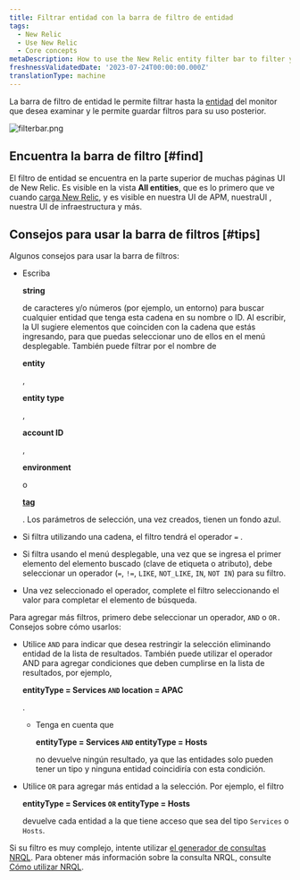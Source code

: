 ```yaml
---
title: Filtrar entidad con la barra de filtro de entidad
tags:
  - New Relic
  - Use New Relic
  - Core concepts
metaDescription: How to use the New Relic entity filter bar to filter your entities and save useful filtered views.
freshnessValidatedDate: '2023-07-24T00:00:00.000Z'
translationType: machine
---
```



La barra de filtro de entidad le permite filtrar hasta la [entidad](/docs/new-relic-solutions/new-relic-one/core-concepts/what-entity-new-relic) del monitor que desea examinar y le permite guardar filtros para su uso posterior.

<img
  title="filterbar.png"
  alt="filterbar.png"
  src={platformFilteringEntities}
/>

## Encuentra la barra de filtro [#find]

El filtro de entidad se encuentra en la parte superior de muchas páginas UI de New Relic. Es visible en la vista <DoNotTranslate>**All entities**</DoNotTranslate>, que es lo primero que ve cuando [carga New Relic](https://one.newrelic.com), y es visible en nuestra UI de APM, nuestraUI <InlinePopover type="browser"/>, nuestra UI de infraestructura y más.

## Consejos para usar la barra de filtros [#tips]

Algunos consejos para usar la barra de filtros:

* Escriba

  <DoNotTranslate>**string**</DoNotTranslate>

  de caracteres y/o números (por ejemplo, un entorno) para buscar cualquier entidad que tenga esta cadena en su nombre o ID. Al escribir, la UI sugiere elementos que coinciden con la cadena que estás ingresando, para que puedas seleccionar uno de ellos en el menú desplegable. También puede filtrar por el nombre de

  <DoNotTranslate>**entity**</DoNotTranslate>

  ,

  <DoNotTranslate>**entity type**</DoNotTranslate>

  ,

  <DoNotTranslate>**account ID**</DoNotTranslate>

  ,

  <DoNotTranslate>**environment**</DoNotTranslate>

  o

  <DoNotTranslate>[**tag**](/docs/new-relic-one/use-new-relic-one/core-concepts/tagging-use-tags-organize-group-what-you-monitor)</DoNotTranslate>

  . Los parámetros de selección, una vez creados, tienen un fondo azul.

* Si filtra utilizando una cadena, el filtro tendrá el operador `=` .

* Si filtra usando el menú desplegable, una vez que se ingresa el primer elemento del elemento buscado (clave de etiqueta o atributo), debe seleccionar un operador (`=`, `!=`, `LIKE`, `NOT_LIKE`, `IN`, `NOT IN`) para su filtro.

* Una vez seleccionado el operador, complete el filtro seleccionando el valor para completar el elemento de búsqueda.

Para agregar más filtros, primero debe seleccionar un operador, `AND` o `OR.` Consejos sobre cómo usarlos:

* Utilice `AND` para indicar que desea restringir la selección eliminando entidad de la lista de resultados. También puede utilizar el operador AND para agregar condiciones que deben cumplirse en la lista de resultados, por ejemplo,

  <DoNotTranslate>**entityType = Services `AND` location = APAC**</DoNotTranslate>

  .

  * Tenga en cuenta que

    <DoNotTranslate>**entityType = Services `AND` entityType = Hosts**</DoNotTranslate>

    no devuelve ningún resultado, ya que las entidades solo pueden tener un tipo y ninguna entidad coincidiría con esta condición.

* Utilice `OR` para agregar más entidad a la selección. Por ejemplo, el filtro

  <DoNotTranslate>**entityType = Services `OR` entityType = Hosts**</DoNotTranslate>

  devuelve cada entidad a la que tiene acceso que sea del tipo `Services` o `Hosts`.

Si su filtro es muy complejo, intente utilizar [el generador de consultas NRQL](https://one.newrelic.com/data-exploration/query-builder). Para obtener más información sobre la consulta NRQL, consulte [Cómo utilizar NRQL](/docs/query-your-data/nrql-new-relic-query-language/get-started/introduction-nrql-how-nrql-works).